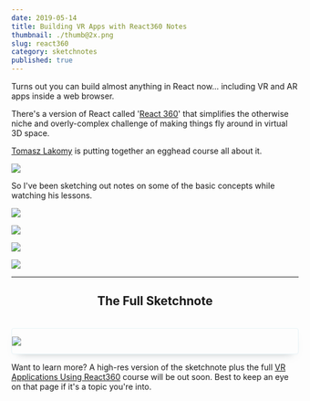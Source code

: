 ```yaml
---
date: 2019-05-14
title: Building VR Apps with React360 Notes
thumbnail: ./thumb@2x.png
slug: react360
category: sketchnotes
published: true
---
```



<div style ={{ maxWidth: '660px', margin: '0 auto' }}>

Turns out you can build almost anything in React now... including VR and AR apps inside a web browser.

There's a version of React called '[React 360](https://facebook.github.io/react-360/)' that simplifies the otherwise niche and overly-complex challenge of making things fly around in virtual 3D space.

[Tomasz Lakomy](https://egghead.io/instructors/tomasz-lakomy) is putting together an egghead course all about it.

<Link to="https://egghead.io/courses/vr-applications-using-react-360">

![](./vr-applications-using-react-360.jpg)

</Link>

So I've been sketching out notes on some of the basic concepts while watching his lessons.

![](./react360_p1@2x.png)

![](./react360_p2@2x.png)

![](./react360_p3@2x.png)

![](./react360_p4@2x.png)

---

<h2 style="text-align: center;">The Full Sketchnote</h2>

<br />

<div style="border: 1px solid #e8f3f7; box-sizing: border-box; border-radius: 4px;
  box-shadow: 0px 8px 16px -12px rgba(120, 134, 138, 0.75);">

![](./react360_full@2x.png)

</div>

Want to learn more?
A high-res version of the sketchnote plus the full [VR Applications Using React360](https://egghead.io/courses/vr-applications-using-react-360) course will be out soon. Best to keep an eye on that page if it's a topic you're into.
</div>
